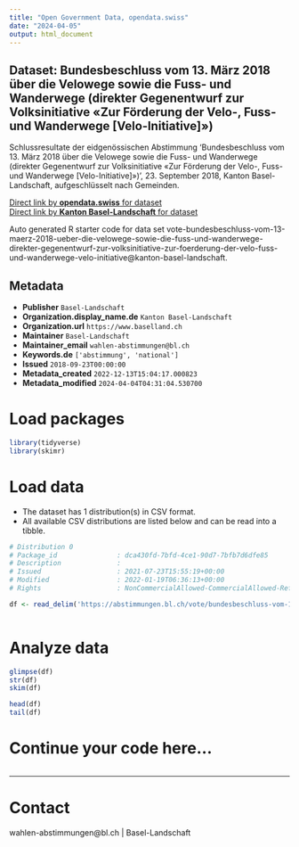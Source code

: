 ```yaml
---
title: "Open Government Data, opendata.swiss"
date: "2024-04-05"
output: html_document
---
```


## Dataset: Bundesbeschluss vom 13. März 2018 über die Velowege sowie die Fuss- und Wanderwege (direkter Gegenentwurf zur Volksinitiative «Zur Förderung der Velo-, Fuss- und Wanderwege [Velo-Initiative]»)

Schlussresultate der eidgenössischen Abstimmung 'Bundesbeschluss vom 13. März 2018 über die Velowege sowie die Fuss- und Wanderwege (direkter Gegenentwurf zur Volksinitiative «Zur Förderung der Velo-, Fuss- und Wanderwege [Velo-Initiative]»)', 23. September 2018, Kanton Basel-Landschaft, aufgeschlüsselt nach Gemeinden.

[Direct link by **opendata.swiss** for dataset](https://opendata.swiss/de/dataset/bundesbeschluss-vom-13-marz-2018-uber-die-velowege-sowie-die-fuss-und-wanderwege-direkter-gegen1)<br>
[Direct link by **Kanton Basel-Landschaft** for dataset](https://abstimmungen.bl.ch/vote/bundesbeschluss-vom-13-maerz-2018-ueber-die-velowege-sowie-die-fuss-und-wanderwege-direkter-gegenentwurf-zur-volksinitiative-zur-foerderung-der-velo-fuss-und-wanderwege-velo-initiative/data)

Auto generated R starter code for data set vote-bundesbeschluss-vom-13-maerz-2018-ueber-die-velowege-sowie-die-fuss-und-wanderwege-direkter-gegenentwurf-zur-volksinitiative-zur-foerderung-der-velo-fuss-und-wanderwege-velo-initiative@kanton-basel-landschaft.

## Metadata

- **Publisher** `Basel-Landschaft`
- **Organization.display_name.de** `Kanton Basel-Landschaft`
- **Organization.url** `https://www.baselland.ch`
- **Maintainer** `Basel-Landschaft`
- **Maintainer_email** `wahlen-abstimmungen@bl.ch`
- **Keywords.de** `['abstimmung', 'national']`
- **Issued** `2018-09-23T00:00:00`
- **Metadata_created** `2022-12-13T15:04:17.000823`
- **Metadata_modified** `2024-04-04T04:31:04.530700`


# Load packages

```r

library(tidyverse)
library(skimr)

```

# Load data

-   The dataset has 1 distribution(s) in CSV format.
-   All available CSV distributions are listed below and can be read into a tibble.

```r

# Distribution 0
# Package_id               : dca430fd-7bfd-4ce1-90d7-7bfb7d6dfe85
# Description              : 
# Issued                   : 2021-07-23T15:55:19+00:00
# Modified                 : 2022-01-19T06:36:13+00:00
# Rights                   : NonCommercialAllowed-CommercialAllowed-ReferenceRequired

df <- read_delim('https://abstimmungen.bl.ch/vote/bundesbeschluss-vom-13-maerz-2018-ueber-die-velowege-sowie-die-fuss-und-wanderwege-direkter-gegenentwurf-zur-volksinitiative-zur-foerderung-der-velo-fuss-und-wanderwege-velo-initiative/data-csv')



```

# Analyze data

```r

glimpse(df)
str(df)
skim(df)

head(df)
tail(df)

```

# Continue your code here...

```r

```

------------------------------------------------------------------------

# Contact

wahlen-abstimmungen@bl.ch | Basel-Landschaft
